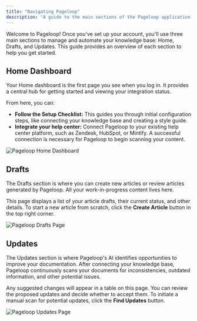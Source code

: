 ```yaml
---
title: "Navigating Pageloop"
description: "A guide to the main sections of the Pageloop application: Home, Drafts, and Updates."
---
```


Welcome to Pageloop! Once you've set up your account, you'll use three main sections to manage and automate your knowledge base: Home, Drafts, and Updates. This guide provides an overview of each section to help you get started.

## Home Dashboard

Your Home dashboard is the first page you see when you log in. It provides a central hub for getting started and viewing your integration status.

From here, you can:
- **Follow the Setup Checklist:** This guides you through initial configuration steps, like connecting your knowledge base and creating a style guide.
- **Integrate your help center:** Connect Pageloop to your existing help center platform, such as Zendesk, HubSpot, or Mintify. A successful connection is necessary for Pageloop to begin scanning your content.

![Pageloop Home Dashboard](screenshot_0)

## Drafts

The Drafts section is where you can create new articles or review articles generated by Pageloop. All your work-in-progress content lives here.

This page displays a list of your article drafts, their current status, and other details. To start a new article from scratch, click the **Create Article** button in the top right corner.

![Pageloop Drafts Page](screenshot_1)

## Updates

The Updates section is where Pageloop's AI identifies opportunities to improve your documentation. After connecting your knowledge base, Pageloop continuously scans your documents for inconsistencies, outdated information, and other potential issues.

Any suggested changes will appear in a table on this page. You can review the proposed updates and decide whether to accept them. To initiate a manual scan for potential updates, click the **Find Updates** button.

![Pageloop Updates Page](screenshot_2)